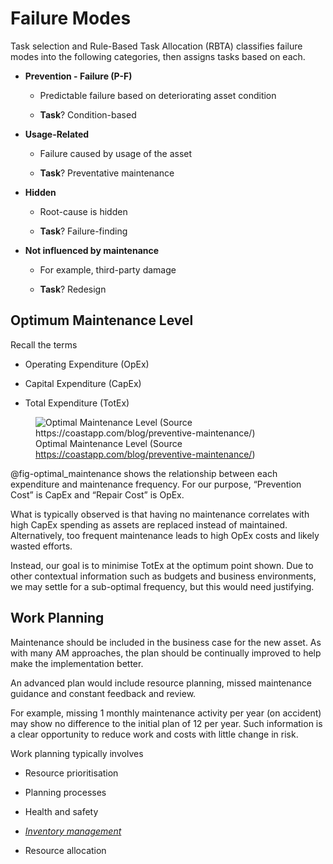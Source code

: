# Failure Modes

Task selection and Rule-Based Task Allocation (RBTA) classifies failure modes
  into the following categories, then assigns tasks based on each.
  
* **Prevention - Failure (P-F)**

  * Predictable failure based on deteriorating asset condition
  
  * **Task**? Condition-based

* **Usage-Related**

  * Failure caused by usage of the asset
  
  * **Task**? Preventative maintenance

* **Hidden**

  * Root-cause is hidden
  
  * **Task**? Failure-finding

* **Not influenced by maintenance**

  * For example, third-party damage

  * **Task**? Redesign

## Optimum Maintenance Level

Recall the terms

* Operating Expenditure (OpEx)

* Capital Expenditure (CapEx)

* Total Expenditure (TotEx)

![Optimal Maintenance Level (Source <https://coastapp.com/blog/preventive-maintenance/>)](../../images/optimal_maintenance.avif){#fig-optimal_maintenance}

@fig-optimal_maintenance shows the relationship between each expenditure and
  maintenance frequency.
For our purpose, "Prevention Cost" is CapEx and "Repair Cost" is OpEx.

What is typically observed is that having no maintenance correlates with
  high CapEx spending as assets are replaced instead of maintained.
Alternatively, too frequent maintenance leads to high OpEx costs and likely
  wasted efforts.
  
Instead, our goal is to minimise TotEx at the optimum point shown.
Due to other contextual information such as budgets and business environments,
  we may settle for a sub-optimal frequency, but this would need justifying.

## Work Planning

Maintenance should be included in the business case for the new asset.
As with many AM approaches, the plan should be continually improved to
  help make the implementation better.

An advanced plan would include resource planning, missed maintenance guidance
  and constant feedback and review.
  
For example, missing 1 monthly maintenance activity per year (on accident) may
  show no difference to the initial plan of 12 per year.
Such information is a clear opportunity to reduce work and costs with little
  change in risk.

Work planning typically involves

* Resource prioritisation

* Planning processes

* Health and safety

* [*Inventory management*](inventory.html)

* Resource allocation
